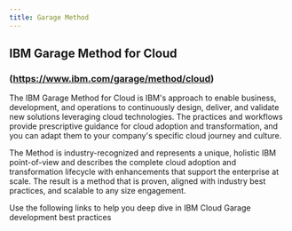 ```yaml
---
title: Garage Method
---
```


## IBM Garage Method for Cloud 
### (https://www.ibm.com/garage/method/cloud)
The IBM Garage Method for Cloud is IBM's approach to enable business, development, and operations to continuously design, deliver, and validate new solutions leveraging cloud technologies. The practices and workflows provide prescriptive guidance for cloud adoption and transformation, and you can adapt them to your company's specific cloud journey and culture.

The Method is industry-recognized and represents a unique, holistic IBM point-of-view and describes the complete cloud adoption and transformation lifecycle with enhancements that support the enterprise at scale. The result is a method that is proven, aligned with industry best practices, and scalable to any size engagement.

<p>
    Use the following links to help you deep dive in IBM Cloud Garage development best practices
</p>
<br></br>

<ActivationPage content="gmd" >
</ActivationPage>



